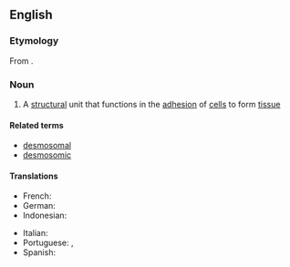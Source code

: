 ==English==

===Etymology===
From {{etyl|grc|en}} {{m|grc|δεσμός||link, connection}} {{suffix|en||some}}.

===Noun===
{{wikipedia}}
{{en-noun}}

# {{lb|en|biology}} A [[structural]] unit that functions in the [[adhesion]] of [[cell]]s to form [[tissue]]

====Related terms====
* [[desmosomal]]
* [[desmosomic]]

====Translations====
{{trans-top|a structural unit that functions in the adhesion of cells to form tissue}}
* French: {{t+|fr|desmosome|m}}
* German: {{t+|de|Desmosom|n}}
* Indonesian: {{t+|id|desmosom}}
{{trans-mid}}
* Italian: {{t+|it|desmosoma|m}}
* Portuguese: {{t|pt|desmossomo|m}}, {{t|pt|desmossoma|m}}
* Spanish: {{t|es|desmosoma|m}}
{{trans-bottom}}